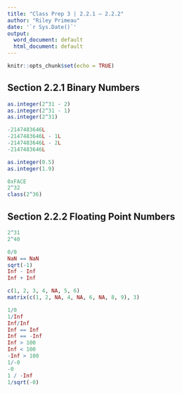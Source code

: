 ```yaml
---
title: "Class Prep 3 | 2.2.1 – 2.2.2"
author: "Riley Primeau"
date: '`r Sys.Date()`'
output:
  word_document: default
  html_document: default
---
```


```r
knitr::opts_chunk$set(echo = TRUE)
```

## Section 2.2.1 Binary Numbers

```r
as.integer(2^31 - 2)
as.integer(2^31 - 1)
as.integer(2^31)
```

```r
-2147483646L
-2147483646L - 1L
-2147483646L - 2L
-2147483646L
```

```r
as.integer(0.5)
as.integer(1.9)
```

```r
0xFACE
2^32
class(2^36)
```


## Section 2.2.2 Floating Point Numbers

```r
2^31
2^40
```

```r
0/0
NaN == NaN
sqrt(-1)
Inf - Inf
Inf + Inf

c(1, 2, 3, 4, NA, 5, 6)
matrix(c(1, 2, NA, 4, NA, 6, NA, 8, 9), 3)

1/0
1/Inf
Inf/Inf
Inf == Inf
Inf == -Inf
Inf > 100
Inf < 100
-Inf > 100
1/-0
-0
1 / -Inf
1/sqrt(-0)

```



